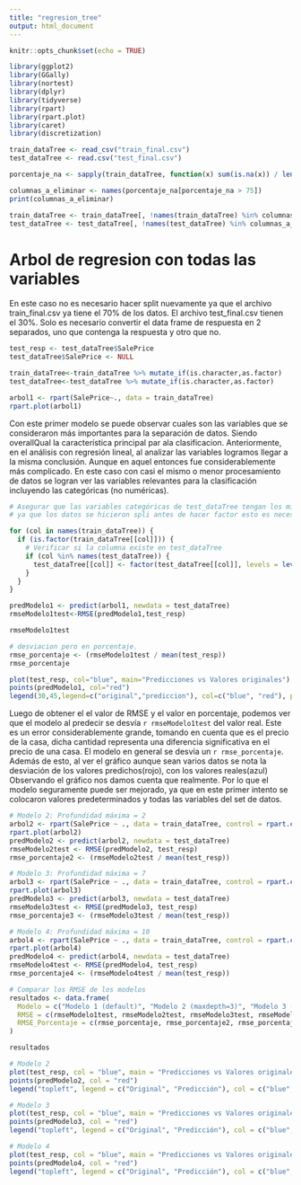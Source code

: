 ```yaml
---
title: "regresion_tree"
output: html_document
---
```

```r
knitr::opts_chunk$set(echo = TRUE)
```

```r
library(ggplot2)
library(GGally)
library(nortest)
library(dplyr)
library(tidyverse)
library(rpart)
library(rpart.plot)
library(caret)
library(discretization)
```

```r
train_dataTree <- read_csv("train_final.csv")
test_dataTree <- read.csv("test_final.csv")
```

```r
porcentaje_na <- sapply(train_dataTree, function(x) sum(is.na(x)) / length(x)) * 100

columnas_a_eliminar <- names(porcentaje_na[porcentaje_na > 75])
print(columnas_a_eliminar)

train_dataTree <- train_dataTree[, !names(train_dataTree) %in% columnas_a_eliminar]
test_dataTree <- test_dataTree[, !names(test_dataTree) %in% columnas_a_eliminar]
```

# Arbol de regresion con todas las variables 
En este caso no es necesario hacer split nuevamente ya que el archivo train_final.csv ya tiene el 70% de los datos. El archivo test_final.csv tienen el 30%. Solo es necesario convertir el data frame de respuesta en 2 separados, uno que contenga la respuesta y otro que no.

```r

test_resp <- test_dataTree$SalePrice
test_dataTree$SalePrice <- NULL

train_dataTree<-train_dataTree %>% mutate_if(is.character,as.factor)
test_dataTree<-test_dataTree %>% mutate_if(is.character,as.factor)

arbol1 <- rpart(SalePrice~., data = train_dataTree)
rpart.plot(arbol1)
```

Con este primer modelo se puede observar cuales son las variables que se consideraron más importantes para la separación de datos. Siendo overallQual la característica principal par ala clasificacion. Anteriormente, en el análisis con regresión lineal, al analizar las variables logramos llegar a la misma conclusión. Aunque en aquel entonces fue considerablemente más complicado. En este caso con casi el mismo o menor procesamiento de datos se logran ver las variables relevantes para la clasificación incluyendo las categóricas (no numéricas).

```r
# Asegurar que las variables categóricas de test_dataTree tengan los mismos niveles que en train_dataTree
# ya que los datos se hicieron spli antes de hacer factor esto es necesario

for (col in names(train_dataTree)) {
  if (is.factor(train_dataTree[[col]])) {
    # Verificar si la columna existe en test_dataTree
    if (col %in% names(test_dataTree)) {
      test_dataTree[[col]] <- factor(test_dataTree[[col]], levels = levels(train_dataTree[[col]]))
    }
  }
}

predModelo1 <- predict(arbol1, newdata = test_dataTree)
rmseModelo1test<-RMSE(predModelo1,test_resp)

rmseModelo1test

# desviacion pero en porcentaje.
rmse_porcentaje <- (rmseModelo1test / mean(test_resp)) 
rmse_porcentaje

plot(test_resp, col="blue", main="Predicciones vs Valores originales")
points(predModelo1, col="red")
legend(30,45,legend=c("original","prediccion"), col=c("blue", "red"), pch=1,cex = 0.8)

```
Luego de obtener el el valor de RMSE y el valor en porcentaje, podemos ver que el modelo al predecir se desvía `r rmseModelo1test` del valor real. Este es un error considerablemente grande, tomando en cuenta que es el precio de la casa, dicha cantidad representa una diferencia significativa en el precio de una casa. El modelo en general se desvía un `r rmse_porcentaje`. Además de esto, al ver el gráfico aunque sean varios datos se nota la desviación de los valores predichos(rojo), con los valores reales(azul) 
Observando el gráfico nos damos cuenta que realmente. Por lo que el modelo seguramente puede ser mejorado, ya que en este primer intento se colocaron valores predeterminados y todas las variables del set de datos. 

```r
# Modelo 2: Profundidad máxima = 2
arbol2 <- rpart(SalePrice ~ ., data = train_dataTree, control = rpart.control(maxdepth = 2))
rpart.plot(arbol2)
predModelo2 <- predict(arbol2, newdata = test_dataTree)
rmseModelo2test <- RMSE(predModelo2, test_resp)
rmse_porcentaje2 <- (rmseModelo2test / mean(test_resp))

# Modelo 3: Profundidad máxima = 7
arbol3 <- rpart(SalePrice ~ ., data = train_dataTree, control = rpart.control(maxdepth = 7))
rpart.plot(arbol3)
predModelo3 <- predict(arbol3, newdata = test_dataTree)
rmseModelo3test <- RMSE(predModelo3, test_resp)
rmse_porcentaje3 <- (rmseModelo3test / mean(test_resp))

# Modelo 4: Profundidad máxima = 10
arbol4 <- rpart(SalePrice ~ ., data = train_dataTree, control = rpart.control(maxdepth = 10))
rpart.plot(arbol4)
predModelo4 <- predict(arbol4, newdata = test_dataTree)
rmseModelo4test <- RMSE(predModelo4, test_resp)
rmse_porcentaje4 <- (rmseModelo4test / mean(test_resp))

# Comparar los RMSE de los modelos
resultados <- data.frame(
  Modelo = c("Modelo 1 (default)", "Modelo 2 (maxdepth=3)", "Modelo 3 (maxdepth=5)", "Modelo 4 (maxdepth=10)"),
  RMSE = c(rmseModelo1test, rmseModelo2test, rmseModelo3test, rmseModelo4test),
  RMSE_Porcentaje = c(rmse_porcentaje, rmse_porcentaje2, rmse_porcentaje3, rmse_porcentaje4)
)

resultados
```

```r
# Modelo 2
plot(test_resp, col = "blue", main = "Predicciones vs Valores originales (Modelo 2)")
points(predModelo2, col = "red")
legend("topleft", legend = c("Original", "Predicción"), col = c("blue", "red"), pch = 1, cex = 0.8)

# Modelo 3
plot(test_resp, col = "blue", main = "Predicciones vs Valores originales (Modelo 3)")
points(predModelo3, col = "red")
legend("topleft", legend = c("Original", "Predicción"), col = c("blue", "red"), pch = 1, cex = 0.8)

# Modelo 4
plot(test_resp, col = "blue", main = "Predicciones vs Valores originales (Modelo 4)")
points(predModelo4, col = "red")
legend("topleft", legend = c("Original", "Predicción"), col = c("blue", "red"), pch = 1, cex = 0.8)

```